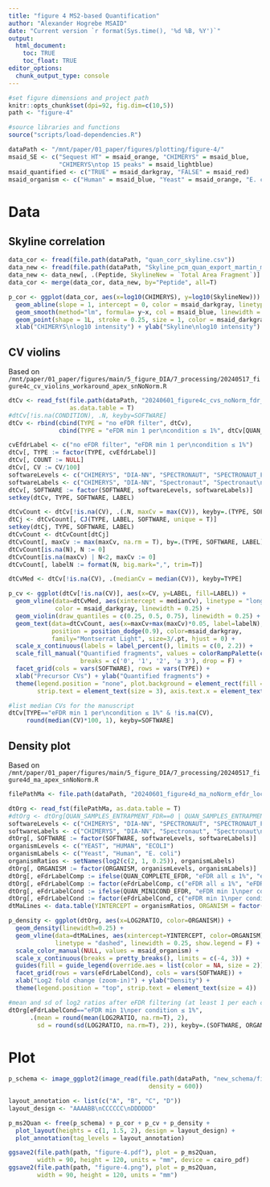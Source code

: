 ```yaml
---
title: "figure 4 MS2-based Quantification"
author: "Alexander Hogrebe MSAID"
date: "Current version `r format(Sys.time(), '%d %B, %Y')`"
output:
  html_document:
    toc: TRUE
    toc_float: TRUE
editor_options: 
  chunk_output_type: console
---
```


```r

#set figure dimensions and project path
knitr::opts_chunk$set(dpi=92, fig.dim=c(10,5))
path <- "figure-4"

#source libraries and functions
source("scripts/load-dependencies.R")

dataPath <- "/mnt/paper/01_paper/figures/plotting/figure-4/"
msaid_SE <- c("Sequest HT" = msaid_orange, "CHIMERYS" = msaid_blue,
              "CHIMERYS\ntop 15 peaks" = msaid_lightblue)
msaid_quantified <- c("TRUE" = msaid_darkgray, "FALSE" = msaid_red)
msaid_organism <- c("Human" = msaid_blue, "Yeast" = msaid_orange, "E. coli" = msaid_darkgray)

```

# Data

## Skyline correlation

```r

data_cor <- fread(file.path(dataPath, "quan_corr_skyline.csv"))
data_new <- fread(file.path(dataPath, "Skyline_pcm_quan_export_martin_max5fragments_240617_redo.csv"))
data_new <- data_new[, .(Peptide, SkylineNew = `Total Area Fragment`)]
data_cor <- merge(data_cor, data_new, by="Peptide", all=T)

p_cor <- ggplot(data_cor, aes(x=log10(CHIMERYS), y=log10(SkylineNew))) +
  geom_abline(slope = 1, intercept = 0, color = msaid_darkgray, linetype = "dashed") +
  geom_smooth(method="lm", formula= y~x, col = msaid_blue, linewidth = 0.5) +
  geom_point(shape = 1L, stroke = 0.25, size = 1, color = msaid_darkgray) +
  xlab("CHIMERYS\nlog10 intensity") + ylab("Skyline\nlog10 intensity")

```

## CV violins

Based on `/mnt/paper/01_paper/figures/main/5_figure_DIA/7_processing/20240517_figure4c_cv_violins_workaround_apex_snNoNorm.R`

```r

dtCv <- read_fst(file.path(dataPath, "20240601_figure4c_cvs_noNorm_fdr_localPcmGrouper_pepFasta.fst"),
                 as.data.table = T)
#dtCv[!is.na(CONDITION), .N, keyby=SOFTWARE]
dtCv <- rbind(cbind(TYPE = "no eFDR filter", dtCv),
              cbind(TYPE = "eFDR min 1 per\ncondition ≤ 1%", dtCv[QUAN_MIN1COND_EFDR==T]))

cvEfdrLabel <- c("no eFDR filter", "eFDR min 1 per\ncondition ≤ 1%")
dtCv[, TYPE := factor(TYPE, cvEfdrLabel)]
dtCv[, COUNT := NULL]
dtCv[, CV := CV/100]
softwareLevels <- c("CHIMERYS", "DIA-NN", "SPECTRONAUT", "SPECTRONAUT_FILTERED")
softwareLabels <- c("CHIMERYS", "DIA-NN", "Spectronaut", "Spectronaut\n(curated)")
dtCv[, SOFTWARE := factor(SOFTWARE, softwareLevels, softwareLabels)]
setkey(dtCv, TYPE, SOFTWARE, LABEL)

dtCvCount <- dtCv[!is.na(CV), .(.N, maxCv = max(CV)), keyby=.(TYPE, SOFTWARE, LABEL)]
dtCj <- dtCvCount[, CJ(TYPE, LABEL, SOFTWARE, unique = T)]
setkey(dtCj, TYPE, SOFTWARE, LABEL)
dtCvCount <- dtCvCount[dtCj]
dtCvCount[, maxCv := max(maxCv, na.rm = T), by=.(TYPE, SOFTWARE, LABEL)]
dtCvCount[is.na(N), N := 0]
dtCvCount[is.na(maxCv) | N<2, maxCv := 0]
dtCvCount[, labelN := format(N, big.mark=",", trim=T)]

dtCvMed <- dtCv[!is.na(CV), .(medianCv = median(CV)), keyby=TYPE]

p_cv <- ggplot(dtCv[!is.na(CV)], aes(x=CV, y=LABEL, fill=LABEL)) +
  geom_vline(data=dtCvMed, aes(xintercept = medianCv), linetype = "longdash",
             color = msaid_darkgray, linewidth = 0.25) +
  geom_violin(draw_quantiles = c(0.25, 0.5, 0.75), linewidth = 0.25) +
  geom_text(data=dtCvCount, aes(x=maxCv+max(maxCv)*0.05, label=labelN),
            position = position_dodge(0.9), color=msaid_darkgray,
            family="Montserrat Light", size=3/.pt, hjust = 0) +
  scale_x_continuous(labels = label_percent(), limits = c(0, 2.2)) +
  scale_fill_manual("Quantified fragments", values = colorRampPalette(c(msaid_red, msaid_darkgray))(4L),
                    breaks = c('0', '1', '2', '≥ 3'), drop = F) +
  facet_grid(cols = vars(SOFTWARE), rows = vars(TYPE)) +
  xlab("Precursor CVs") + ylab("Quantified fragments") +
  theme(legend.position = "none", plot.background = element_rect(fill = "transparent", colour = NA),
        strip.text = element_text(size = 3), axis.text.x = element_text(size = 5))

#list median CVs for the manuscript
dtCv[TYPE=="eFDR min 1 per\ncondition ≤ 1%" & !is.na(CV),
     round(median(CV)*100, 1), keyby=SOFTWARE]

```

## Density plot

Based on `/mnt/paper/01_paper/figures/main/5_figure_DIA/7_processing/20240517_figure4d_ma_apex_snNoNorm.R`

```r

filePathMa <- file.path(dataPath, "20240601_figure4d_ma_noNorm_efdr_localPcmGrouper_pepFasta_min1eFdr.fst")

dtOrg <- read_fst(filePathMa, as.data.table = T)
#dtOrg <- dtOrg[QUAN_SAMPLES_ENTRAPMENT_FDR==0 | QUAN_SAMPLES_ENTRAPMENT_FDR==6]
softwareLevels <- c("CHIMERYS", "DIA-NN", "SPECTRONAUT", "SPECTRONAUT_FILTERED")
softwareLabels <- c("CHIMERYS", "DIA-NN", "Spectronaut", "Spectronaut\n(curated)")
dtOrg[, SOFTWARE := factor(SOFTWARE, softwareLevels, softwareLabels)]
organismLevels <- c("YEAST", "HUMAN", "ECOLI")
organismLabels <- c("Yeast", "Human", "E. coli")
organismRatios <- setNames(log2(c(2, 1, 0.25)), organismLabels)
dtOrg[, ORGANISM := factor(ORGANISM, organismLevels, organismLabels)]
dtOrg[, eFdrLabelComp := ifelse(QUAN_COMPLETE_EFDR, "eFDR all ≤ 1%", "eFDR min 1 > 1%")]
dtOrg[, eFdrLabelComp := factor(eFdrLabelComp, c("eFDR all ≤ 1%", "eFDR min 1 > 1%"))]
dtOrg[, eFdrLabelCond := ifelse(QUAN_MIN1COND_EFDR, "eFDR min 1\nper condition ≤ 1%", "eFDR all in\nany condition > 1%")]
dtOrg[, eFdrLabelCond := factor(eFdrLabelCond, c("eFDR min 1\nper condition ≤ 1%", "eFDR all in\nany condition > 1%"))]
dtMaLines <- data.table(YINTERCEPT = organismRatios, ORGANISM = factor(organismLabels))

p_density <- ggplot(dtOrg, aes(x=LOG2RATIO, color=ORGANISM)) +
  geom_density(linewidth=0.25) +
  geom_vline(data=dtMaLines, aes(xintercept=YINTERCEPT, color=ORGANISM),
             linetype = "dashed", linewidth = 0.25, show.legend = F) +
  scale_color_manual(NULL, values = msaid_organism) +
  scale_x_continuous(breaks = pretty_breaks(), limits = c(-4, 3)) +
  guides(fill = guide_legend(override.aes = list(color = NA, size = 2))) +
  facet_grid(rows = vars(eFdrLabelCond), cols = vars(SOFTWARE)) +
  xlab("Log2 fold change (zoom-in)") + ylab("Density") +
  theme(legend.position = "top", strip.text = element_text(size = 4))

#mean and sd of log2 ratios after eFDR filtering (at least 1 per each condition)
dtOrg[eFdrLabelCond=="eFDR min 1\nper condition ≤ 1%",
      .(mean = round(mean(LOG2RATIO, na.rm=T), 2),
        sd = round(sd(LOG2RATIO, na.rm=T), 2)), keyby=.(SOFTWARE, ORGANISM)]

```

# Plot

```r

p_schema <- image_ggplot2(image_read(file.path(dataPath, "new_schema/figure_4_schema.pdf"),
                                       density = 600))

layout_annotation <- list(c("A", "B", "C", "D"))
layout_design <- "AAAABB\nCCCCCC\nDDDDDD"

p_ms2Quan <- free(p_schema) + p_cor + p_cv + p_density +
  plot_layout(heights = c(1, 1.5, 2), design = layout_design) +
  plot_annotation(tag_levels = layout_annotation)

ggsave2(file.path(path, "figure-4.pdf"), plot = p_ms2Quan,
        width = 90, height = 120, units = "mm", device = cairo_pdf)
ggsave2(file.path(path, "figure-4.png"), plot = p_ms2Quan,
        width = 90, height = 120, units = "mm")

```
